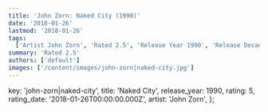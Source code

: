 ```yaml
---
title: 'John Zorn: Naked City (1990)'
date: '2018-01-26'
lastmod: '2018-01-26'
tags:
  ['Artist John Zorn', 'Rated 2.5', 'Release Year 1990', 'Release Decade 1990']
summary: 'Rated 2.5'
authors: ['default']
images: ['/content/images/john-zorn|naked-city.jpg']
---
```


  key: 'john-zorn|naked-city',
  title: 'Naked City',
  release_year: 1990,
  rating: 5,
  rating_date: '2018-01-26T00:00:00.000Z',
  artist: 'John Zorn',
};

<MusicRating data={data} />
